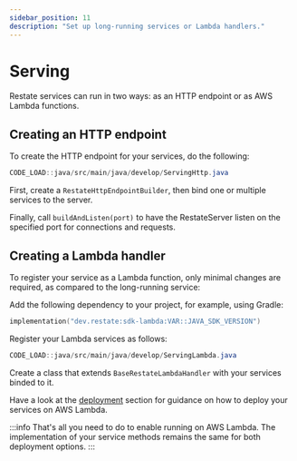 ```yaml
---
sidebar_position: 11
description: "Set up long-running services or Lambda handlers."
---
```




# Serving
Restate services can run in two ways: as an HTTP endpoint or as AWS Lambda functions.

## Creating an HTTP endpoint

To create the HTTP endpoint for your services, do the following:

```java
CODE_LOAD::java/src/main/java/develop/ServingHttp.java
```

First, create a `RestateHttpEndpointBuilder`, then bind one or multiple services to the server.

Finally, call `buildAndListen(port)` to have the RestateServer listen on the specified port for connections and requests.

## Creating a Lambda handler

To register your service as a Lambda function,
only minimal changes are required, as compared to the long-running service:

Add the following dependency to your project, for example, using Gradle:

```kotlin
implementation("dev.restate:sdk-lambda:VAR::JAVA_SDK_VERSION")
```

Register your Lambda services as follows:

```java
CODE_LOAD::java/src/main/java/develop/ServingLambda.java
```

Create a class that extends `BaseRestateLambdaHandler` with your services binded to it.

Have a look at the [deployment](/deploy/lambda/lambda-java) section
for guidance on how to deploy your services on AWS Lambda.

:::info 
That's all you need to do to enable running on AWS Lambda.
The implementation of your service methods remains the same for both deployment options.
:::


